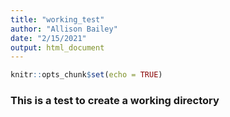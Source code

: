 ```yaml
---
title: "working_test"
author: "Allison Bailey"
date: "2/15/2021"
output: html_document
---
```


```r
knitr::opts_chunk$set(echo = TRUE)
```

### This is a test to create a working directory
